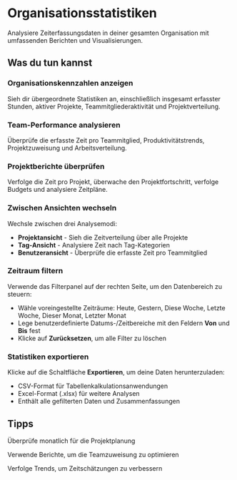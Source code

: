 # Organisationsstatistiken

Analysiere Zeiterfassungsdaten in deiner gesamten Organisation mit umfassenden Berichten und Visualisierungen.

## Was du tun kannst

### Organisationskennzahlen anzeigen
Sieh dir übergeordnete Statistiken an, einschließlich insgesamt erfasster Stunden, aktiver Projekte, Teammitgliederaktivität und Projektverteilung.

### Team-Performance analysieren
Überprüfe die erfasste Zeit pro Teammitglied, Produktivitätstrends, Projektzuweisung und Arbeitsverteilung.

### Projektberichte überprüfen
Verfolge die Zeit pro Projekt, überwache den Projektfortschritt, verfolge Budgets und analysiere Zeitpläne.

### Zwischen Ansichten wechseln
Wechsle zwischen drei Analysemodi:
- **Projektansicht** - Sieh die Zeitverteilung über alle Projekte
- **Tag-Ansicht** - Analysiere Zeit nach Tag-Kategorien
- **Benutzeransicht** - Überprüfe die erfasste Zeit pro Teammitglied

### Zeitraum filtern
Verwende das Filterpanel auf der rechten Seite, um den Datenbereich zu steuern:
- Wähle voreingestellte Zeiträume: Heute, Gestern, Diese Woche, Letzte Woche, Dieser Monat, Letzter Monat
- Lege benutzerdefinierte Datums-/Zeitbereiche mit den Feldern **Von** und **Bis** fest
- Klicke auf **Zurücksetzen**, um alle Filter zu löschen

### Statistiken exportieren
Klicke auf die Schaltfläche **Exportieren**, um deine Daten herunterzuladen:
- CSV-Format für Tabellenkalkulationsanwendungen
- Excel-Format (.xlsx) für weitere Analysen
- Enthält alle gefilterten Daten und Zusammenfassungen

## Tipps

<Tip>Überprüfe monatlich für die Projektplanung</Tip>

<Tip>Verwende Berichte, um die Teamzuweisung zu optimieren</Tip>

<Tip>Verfolge Trends, um Zeitschätzungen zu verbessern</Tip>